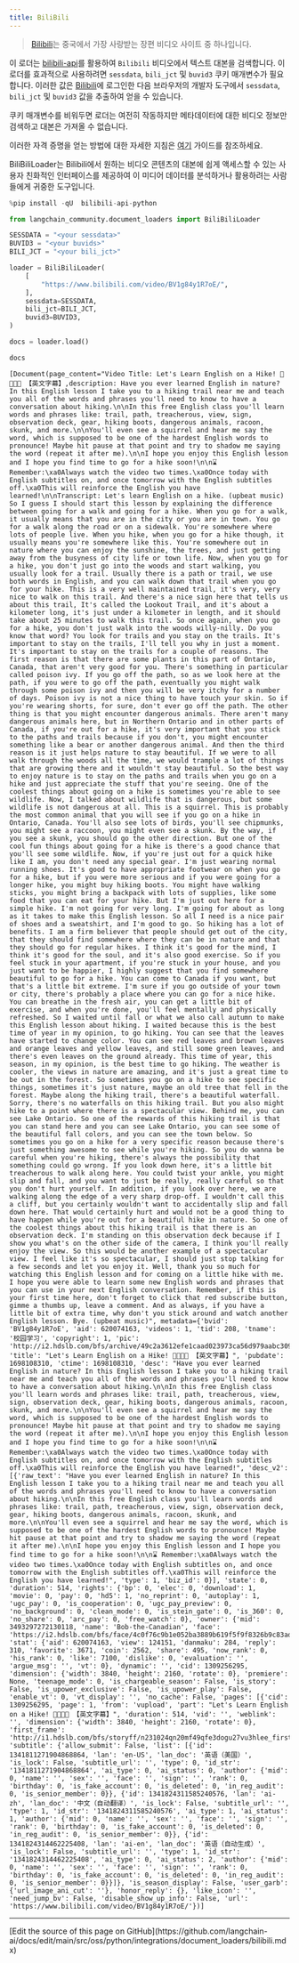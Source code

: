 ```yaml
---
title: BiliBili
---
```


>[Bilibili](https://www.bilibili.com/)는 중국에서 가장 사랑받는 장편 비디오 사이트 중 하나입니다.

이 로더는 [bilibili-api](https://github.com/Nemo2011/bilibili-api)를 활용하여 `Bilibili` 비디오에서 텍스트 대본을 검색합니다. 이 로더를 효과적으로 사용하려면 `sessdata`, `bili_jct` 및 `buvid3` 쿠키 매개변수가 필요합니다. 이러한 값은 [Bilibili](https://www.bilibili.com/)에 로그인한 다음 브라우저의 개발자 도구에서 `sessdata`, `bili_jct` 및 `buvid3` 값을 추출하여 얻을 수 있습니다.

쿠키 매개변수를 비워두면 로더는 여전히 작동하지만 메타데이터에 대한 비디오 정보만 검색하고 대본은 가져올 수 없습니다.

이러한 자격 증명을 얻는 방법에 대한 자세한 지침은 [여기](https://nemo2011.github.io/bilibili-api/#/get-credential) 가이드를 참조하세요.

BiliBiliLoader는 Bilibili에서 원하는 비디오 콘텐츠의 대본에 쉽게 액세스할 수 있는 사용자 친화적인 인터페이스를 제공하여 이 미디어 데이터를 분석하거나 활용하려는 사람들에게 귀중한 도구입니다.

```python
%pip install -qU  bilibili-api-python
```

```python
from langchain_community.document_loaders import BiliBiliLoader
```

```python
SESSDATA = "<your sessdata>"
BUVID3 = "<your buvids>"
BILI_JCT = "<your bili_jct>"
```

```python
loader = BiliBiliLoader(
    [
        "https://www.bilibili.com/video/BV1g84y1R7oE/",
    ],
    sessdata=SESSDATA,
    bili_jct=BILI_JCT,
    buvid3=BUVID3,
)
```

```python
docs = loader.load()
```

```python
docs
```

```output
[Document(page_content="Video Title: Let's Learn English on a Hike! 🍂🚶🏼🎒 【英文字幕】,description: Have you ever learned English in nature? In this English lesson I take you to a hiking trail near me and teach you all of the words and phrases you'll need to know to have a conversation about hiking.\n\nIn this free English class you'll learn words and phrases like: trail, path, treacherous, view, sign, observation deck, gear, hiking boots, dangerous animals, racoon, skunk, and more.\n\nYou'll even see a squirrel and hear me say the word, which is supposed to be one of the hardest English words to pronounce! Maybe hit pause at that point and try to shadow me saying the word (repeat it after me).\n\nI hope you enjoy this English lesson and I hope you find time to go for a hike soon!\n\n⌛ Remember:\xa0Always watch the video two times.\xa0Once today with English subtitles on, and once tomorrow with the English subtitles off.\xa0This will reinforce the English you have learned!\n\nTranscript: Let's learn English on a hike. (upbeat music) So I guess I should start this lesson by explaining the difference between going for a walk and going for a hike. When you go for a walk, it usually means that you are in the city or you are in town. You go for a walk along the road or on a sidewalk. You're somewhere where lots of people live. When you hike, when you go for a hike though, it usually means you're somewhere like this. You're somewhere out in nature where you can enjoy the sunshine, the trees, and just getting away from the busyness of city life or town life. Now, when you go for a hike, you don't just go into the woods and start walking, you usually look for a trail. Usually there is a path or trail, we use both words in English, and you can walk down that trail when you go for your hike. This is a very well maintained trail, it's very, very nice to walk on this trail. And there's a nice sign here that tells us about this trail, It's called the Lookout Trail, and it's about a kilometer long, it's just under a kilometer in length, and it should take about 25 minutes to walk this trail. So once again, when you go for a hike, you don't just walk into the woods willy-nilly. Do you know that word? You look for trails and you stay on the trails. It's important to stay on the trails, I'll tell you why in just a moment. It's important to stay on the trails for a couple of reasons. The first reason is that there are some plants in this part of Ontario, Canada, that aren't very good for you. There's something in particular called poison ivy. If you go off the path, so as we look here at the path, if you were to go off the path, eventually you might walk through some poison ivy and then you will be very itchy for a number of days. Poison ivy is not a nice thing to have touch your skin. So if you're wearing shorts, for sure, don't ever go off the path. The other thing is that you might encounter dangerous animals. There aren't many dangerous animals here, but in Northern Ontario and in other parts of Canada, if you're out for a hike, it's very important that you stick to the paths and trails because if you don't, you might encounter something like a bear or another dangerous animal. And then the third reason is it just helps nature to stay beautiful. If we were to all walk through the woods all the time, we would trample a lot of things that are growing there and it wouldn't stay beautiful. So the best way to enjoy nature is to stay on the paths and trails when you go on a hike and just appreciate the stuff that you're seeing. One of the coolest things about going on a hike is sometimes you're able to see wildlife. Now, I talked about wildlife that is dangerous, but some wildlife is not dangerous at all. This is a squirrel. This is probably the most common animal that you will see if you go on a hike in Ontario, Canada. You'll also see lots of birds, you'll see chipmunks, you might see a raccoon, you might even see a skunk. By the way, if you see a skunk, you should go the other direction. But one of the cool fun things about going for a hike is there's a good chance that you'll see some wildlife. Now, if you're just out for a quick hike like I am, you don't need any special gear. I'm just wearing normal running shoes. It's good to have appropriate footwear on when you go for a hike, but if you were more serious and if you were going for a longer hike, you might buy hiking boots. You might have walking sticks, you might bring a backpack with lots of supplies, like some food that you can eat for your hike. But I'm just out here for a simple hike. I'm not going for very long. I'm going for about as long as it takes to make this English lesson. So all I need is a nice pair of shoes and a sweatshirt, and I'm good to go. So hiking has a lot of benefits. I am a firm believer that people should get out of the city, that they should find somewhere where they can be in nature and that they should go for regular hikes. I think it's good for the mind, I think it's good for the soul, and it's also good exercise. So if you feel stuck in your apartment, if you're stuck in your house, and you just want to be happier, I highly suggest that you find somewhere beautiful to go for a hike. You can come to Canada if you want, but that's a little bit extreme. I'm sure if you go outside of your town or city, there's probably a place where you can go for a nice hike. You can breathe in the fresh air, you can get a little bit of exercise, and when you're done, you'll feel mentally and physically refreshed. So I waited until fall or what we also call autumn to make this English lesson about hiking. I waited because this is the best time of year in my opinion, to go hiking. You can see that the leaves have started to change color. You can see red leaves and brown leaves and orange leaves and yellow leaves, and still some green leaves, and there's even leaves on the ground already. This time of year, this season, in my opinion, is the best time to go hiking. The weather is cooler, the views in nature are amazing, and it's just a great time to be out in the forest. So sometimes you go on a hike to see specific things, sometimes it's just nature, maybe an old tree that fell in the forest. Maybe along the hiking trail, there's a beautiful waterfall. Sorry, there's no waterfalls on this hiking trail. But you also might hike to a point where there is a spectacular view. Behind me, you can see Lake Ontario. So one of the rewards of this hiking trail is that you can stand here and you can see Lake Ontario, you can see some of the beautiful fall colors, and you can see the town below. So sometimes you go on a hike for a very specific reason because there's just something awesome to see while you're hiking. So you do wanna be careful when you're hiking, there's always the possibility that something could go wrong. If you look down here, it's a little bit treacherous to walk along here. You could twist your ankle, you might slip and fall, and you want to just be really, really careful so that you don't hurt yourself. In addition, if you look over here, we are walking along the edge of a very sharp drop-off. I wouldn't call this a cliff, but you certainly wouldn't want to accidentally slip and fall down here. That would certainly hurt and would not be a good thing to have happen while you're out for a beautiful hike in nature. So one of the coolest things about this hiking trail is that there is an observation deck. I'm standing on this observation deck because if I show you what's on the other side of the camera, I think you'll really enjoy the view. So this would be another example of a spectacular view. I feel like it's so spectacular, I should just stop talking for a few seconds and let you enjoy it. Well, thank you so much for watching this English lesson and for coming on a little hike with me. I hope you were able to learn some new English words and phrases that you can use in your next English conversation. Remember, if this is your first time here, don't forget to click that red subscribe button, gimme a thumbs up, leave a comment. And as always, if you have a little bit of extra time, why don't you stick around and watch another English lesson. Bye. (upbeat music)", metadata={'bvid': 'BV1g84y1R7oE', 'aid': 620074163, 'videos': 1, 'tid': 208, 'tname': '校园学习', 'copyright': 1, 'pic': 'http://i2.hdslb.com/bfs/archive/49c2a3612efe1caad023973ca56d979aabc30922.jpg', 'title': "Let's Learn English on a Hike! 🍂🚶🏼🎒 【英文字幕】", 'pubdate': 1698108310, 'ctime': 1698108310, 'desc': "Have you ever learned English in nature? In this English lesson I take you to a hiking trail near me and teach you all of the words and phrases you'll need to know to have a conversation about hiking.\n\nIn this free English class you'll learn words and phrases like: trail, path, treacherous, view, sign, observation deck, gear, hiking boots, dangerous animals, racoon, skunk, and more.\n\nYou'll even see a squirrel and hear me say the word, which is supposed to be one of the hardest English words to pronounce! Maybe hit pause at that point and try to shadow me saying the word (repeat it after me).\n\nI hope you enjoy this English lesson and I hope you find time to go for a hike soon!\n\n⌛ Remember:\xa0Always watch the video two times.\xa0Once today with English subtitles on, and once tomorrow with the English subtitles off.\xa0This will reinforce the English you have learned!", 'desc_v2': [{'raw_text': "Have you ever learned English in nature? In this English lesson I take you to a hiking trail near me and teach you all of the words and phrases you'll need to know to have a conversation about hiking.\n\nIn this free English class you'll learn words and phrases like: trail, path, treacherous, view, sign, observation deck, gear, hiking boots, dangerous animals, racoon, skunk, and more.\n\nYou'll even see a squirrel and hear me say the word, which is supposed to be one of the hardest English words to pronounce! Maybe hit pause at that point and try to shadow me saying the word (repeat it after me).\n\nI hope you enjoy this English lesson and I hope you find time to go for a hike soon!\n\n⌛ Remember:\xa0Always watch the video two times.\xa0Once today with English subtitles on, and once tomorrow with the English subtitles off.\xa0This will reinforce the English you have learned!", 'type': 1, 'biz_id': 0}], 'state': 0, 'duration': 514, 'rights': {'bp': 0, 'elec': 0, 'download': 1, 'movie': 0, 'pay': 0, 'hd5': 1, 'no_reprint': 0, 'autoplay': 1, 'ugc_pay': 0, 'is_cooperation': 0, 'ugc_pay_preview': 0, 'no_background': 0, 'clean_mode': 0, 'is_stein_gate': 0, 'is_360': 0, 'no_share': 0, 'arc_pay': 0, 'free_watch': 0}, 'owner': {'mid': 3493297272130118, 'name': 'Bob-the-Canadian', 'face': 'https://i2.hdslb.com/bfs/face/4c0f76c9b1e052ba3889b619f5f9f8326b9c83ad.png'}, 'stat': {'aid': 620074163, 'view': 124151, 'danmaku': 284, 'reply': 310, 'favorite': 3671, 'coin': 2562, 'share': 495, 'now_rank': 0, 'his_rank': 0, 'like': 7100, 'dislike': 0, 'evaluation': '', 'argue_msg': '', 'vt': 0}, 'dynamic': '', 'cid': 1309256295, 'dimension': {'width': 3840, 'height': 2160, 'rotate': 0}, 'premiere': None, 'teenage_mode': 0, 'is_chargeable_season': False, 'is_story': False, 'is_upower_exclusive': False, 'is_upower_play': False, 'enable_vt': 0, 'vt_display': '', 'no_cache': False, 'pages': [{'cid': 1309256295, 'page': 1, 'from': 'vupload', 'part': "Let's Learn English on a Hike! 🍂🚶🏼🎒 【英文字幕】", 'duration': 514, 'vid': '', 'weblink': '', 'dimension': {'width': 3840, 'height': 2160, 'rotate': 0}, 'first_frame': 'http://i1.hdslb.com/bfs/storyff/n231024qn20mf49qfe3dogu27vu3hlee_firsti.jpg'}], 'subtitle': {'allow_submit': False, 'list': [{'id': 1341811271904868864, 'lan': 'en-US', 'lan_doc': '英语（美国）', 'is_lock': False, 'subtitle_url': '', 'type': 0, 'id_str': '1341811271904868864', 'ai_type': 0, 'ai_status': 0, 'author': {'mid': 0, 'name': '', 'sex': '', 'face': '', 'sign': '', 'rank': 0, 'birthday': 0, 'is_fake_account': 0, 'is_deleted': 0, 'in_reg_audit': 0, 'is_senior_member': 0}}, {'id': 1341824311585240576, 'lan': 'ai-zh', 'lan_doc': '中文（自动翻译）', 'is_lock': False, 'subtitle_url': '', 'type': 1, 'id_str': '1341824311585240576', 'ai_type': 1, 'ai_status': 1, 'author': {'mid': 0, 'name': '', 'sex': '', 'face': '', 'sign': '', 'rank': 0, 'birthday': 0, 'is_fake_account': 0, 'is_deleted': 0, 'in_reg_audit': 0, 'is_senior_member': 0}}, {'id': 1341824314462225408, 'lan': 'ai-en', 'lan_doc': '英语（自动生成）', 'is_lock': False, 'subtitle_url': '', 'type': 1, 'id_str': '1341824314462225408', 'ai_type': 0, 'ai_status': 2, 'author': {'mid': 0, 'name': '', 'sex': '', 'face': '', 'sign': '', 'rank': 0, 'birthday': 0, 'is_fake_account': 0, 'is_deleted': 0, 'in_reg_audit': 0, 'is_senior_member': 0}}]}, 'is_season_display': False, 'user_garb': {'url_image_ani_cut': ''}, 'honor_reply': {}, 'like_icon': '', 'need_jump_bv': False, 'disable_show_up_info': False, 'url': 'https://www.bilibili.com/video/BV1g84y1R7oE/'})]
```

---

<Callout icon="pen-to-square" iconType="regular">
  [Edit the source of this page on GitHub](https://github.com/langchain-ai/docs/edit/main/src/oss/python/integrations/document_loaders/bilibili.mdx)
</Callout>
